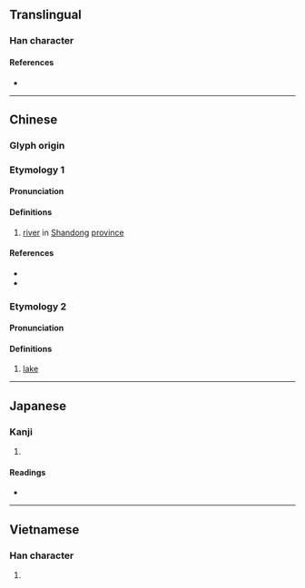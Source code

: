 {{also|泊|泺}}
{{character info/new}}
==Translingual==

===Han character===
{{Han char|rn=85|rad=水|as=15|sn=18|four=32194|canj=EVID|ids=⿰氵樂}}

====References====
* {{Han ref|kx=0658.060|dkj=18563|dj=1068.100|hdz=31779.010|uh=6FFC|ud=28668|bh=EFF6|bd=61430}}

----

==Chinese==
{{zh-forms|s=泺}}

===Glyph origin===
{{Han etym}}

===Etymology 1===

====Pronunciation====
{{zh-pron
|m=luò
|c=lok6,baak3,pok3,bok6
|mc=y
|oc=y
|cat=pn
}}

====Definitions====
{{zh-hanzi}}

# [[river]] in [[Shandong]] [[province]]

====References====
* {{R:twedu|B02333}}
* {{R:yue:Hanzi}}

===Etymology 2===

====Pronunciation====
{{zh-pron
|m=pō
|cat=n
}}

====Definitions====
{{zh-hanzi}}

# [[lake]]

----

==Japanese==

===Kanji===
{{ja-kanji|grade=|rs=水15}}

# {{defn|lang=ja|sort=水15}}

====Readings====
* {{ja-readings|on=[[ろく]] (roku), [[ほく]] (hoku)|kun=}}

----

==Vietnamese==

===Han character===
{{vi-readings|rs=水15| hanviet = lạc}}

# {{defn|lang=vi|sort=水15}}